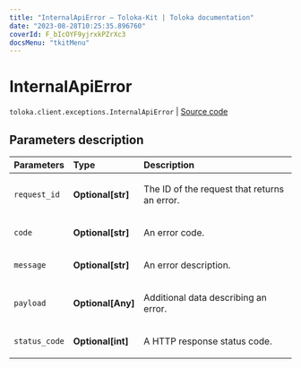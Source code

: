 ```yaml
---
title: "InternalApiError — Toloka-Kit | Toloka documentation"
date: "2023-08-28T10:25:35.896760"
coverId: F_bIcOYF9yjrxkPZrXc3
docsMenu: "tkitMenu"
---
```


# InternalApiError

`toloka.client.exceptions.InternalApiError` | [Source code](https://github.com/Toloka/toloka-kit/blob/v1.2.1/src/client/exceptions.py#L110)

## Parameters description

| Parameters | Type | Description |
| :----------| :----| :-----------|
`request_id`|**Optional\[str\]**|<p>The ID of the request that returns an error.</p>
`code`|**Optional\[str\]**|<p>An error code.</p>
`message`|**Optional\[str\]**|<p>An error description.</p>
`payload`|**Optional\[Any\]**|<p>Additional data describing an error.</p>
`status_code`|**Optional\[int\]**|<p>A HTTP response status code.</p>